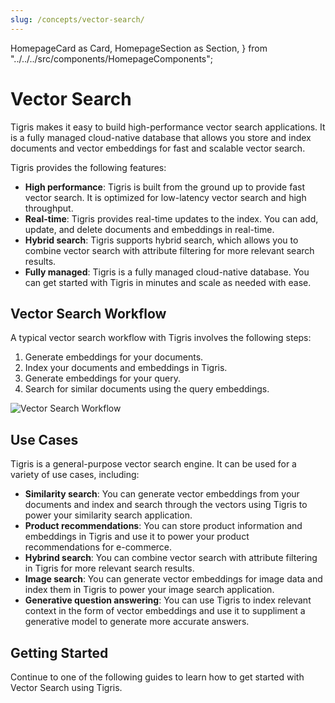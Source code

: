 ```yaml
---
slug: /concepts/vector-search/
---
```


  HomepageCard as Card,
  HomepageSection as Section,
} from "../../../src/components/HomepageComponents";

# Vector Search

Tigris makes it easy to build high-performance vector search applications.
It is a fully managed cloud-native database that allows you store and index
documents and vector embeddings for fast and scalable vector search.

Tigris provides the following features:

- **High performance**: Tigris is built from the ground up to provide fast
  vector search. It is optimized for low-latency vector search and high throughput.
- **Real-time**: Tigris provides real-time updates to the index. You can
  add, update, and delete documents and embeddings in real-time.
- **Hybrid search**: Tigris supports hybrid search, which allows you to combine
  vector search with attribute filtering for more relevant search results.
- **Fully managed**: Tigris is a fully managed cloud-native database. You can
  get started with Tigris in minutes and scale as needed with ease.

## Vector Search Workflow

A typical vector search workflow with Tigris involves the following steps:

1. Generate embeddings for your documents.
2. Index your documents and embeddings in Tigris.
3. Generate embeddings for your query.
4. Search for similar documents using the query embeddings.

![Vector Search Workflow](/img/vector-search-workflow.jpeg)

## Use Cases

Tigris is a general-purpose vector search engine. It can be used for a variety
of use cases, including:

- **Similarity search**: You can generate vector embeddings from your documents
  and index and search through the vectors using Tigris to power your similarity
  search application.
- **Product recommendations**: You can store product information and embeddings
  in Tigris and use it to power your product recommendations for e-commerce.
- **Hybrind search**: You can combine vector search with attribute filtering in
  Tigris for more relevant search results.
- **Image search**: You can generate vector embeddings for image data and index
  them in Tigris to power your image search application.
- **Generative question answering**: You can use Tigris to index relevant
  context in the form of vector embeddings and use it to suppliment a generative
  model to generate more accurate answers.

## Getting Started

Continue to one of the following guides to learn how to get started with Vector Search using Tigris.

<div>
  <Section className="two-cols">
    <Card
      title="TypeScript"
      description="Getting started with Vector Search in TypeScript"
      to="typescript/"
    />
    <Card
      title="Python"
      description="Getting started with Vector Search in Python"
      to="python/"
    />
  </Section>
</div>
